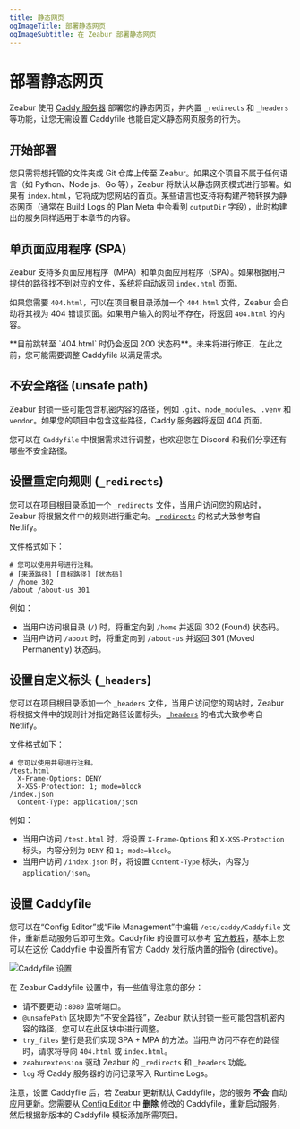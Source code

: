 ```yaml
---
title: 静态网页
ogImageTitle: 部署静态网页
ogImageSubtitle: 在 Zeabur 部署静态网页
---
```



# 部署静态网页

Zeabur 使用 [Caddy 服务器](https://caddyserver.com/) 部署您的静态网页，并内置 `_redirects` 和 `_headers` 等功能，让您无需设置 Caddyfile 也能自定义静态网页服务的行为。

## 开始部署

您只需将想托管的文件夹或 Git 仓库上传至 Zeabur。如果这个项目不属于任何语言（如 Python、Node.js、Go 等），Zeabur 将默认以静态网页模式进行部署。如果有 `index.html`，它将成为您网站的首页。某些语言也支持将构建产物转换为静态网页（通常在 Build Logs 的 Plan Meta 中会看到 `outputDir` 字段），此时构建出的服务同样适用于本章节的内容。

## 单页面应用程序 (SPA)

Zeabur 支持多页面应用程序（MPA）和单页面应用程序（SPA）。如果根据用户提供的路径找不到对应的文件，系统将自动返回 `index.html` 页面。

如果您需要 `404.html`，可以在项目根目录添加一个 `404.html` 文件，Zeabur 会自动将其视为 404 错误页面。如果用户输入的网址不存在，将返回 `404.html` 的内容。

<Callout type="warning">
**目前跳转至 `404.html` 时仍会返回 200 状态码**。未来将进行修正，在此之前，您可能需要调整 Caddyfile 以满足需求。
</Callout>

## 不安全路径 (unsafe path)

Zeabur 封锁一些可能包含机密内容的路径，例如 `.git`、`node_modules`、`.venv` 和 `vendor`。如果您的项目中包含这些路径，Caddy 服务器将返回 404 页面。

您可以在 `Caddyfile` 中根据需求进行调整，也欢迎您在 Discord 和我们分享还有哪些不安全路径。

## 设置重定向规则 (`_redirects`)

您可以在项目根目录添加一个 `_redirects` 文件，当用户访问您的网站时，Zeabur 将根据文件中的规则进行重定向。[`_redirects`](https://docs.netlify.com/routing/redirects/#syntax-for-the-redirects-file) 的格式大致参考自 Netlify。

文件格式如下：

```plaintext filename="_redirects"
# 您可以使用井号进行注释。
# [来源路径] [目标路径] [状态码]
/ /home 302
/about /about-us 301
```

例如：

- 当用户访问根目录 (`/`) 时，将重定向到 `/home` 并返回 302 (Found) 状态码。
- 当用户访问 `/about` 时，将重定向到 `/about-us` 并返回 301 (Moved Permanently) 状态码。

## 设置自定义标头 (`_headers`)

您可以在项目根目录添加一个 `_headers` 文件，当用户访问您的网站时，Zeabur 将根据文件中的规则针对指定路径设置标头。[`_headers`](https://docs.netlify.com/routing/headers/) 的格式大致参考自 Netlify。

文件格式如下：

```plaintext filename="_headers"
# 您可以使用井号进行注释。
/test.html
  X-Frame-Options: DENY
  X-XSS-Protection: 1; mode=block
/index.json
  Content-Type: application/json
```

例如：

- 当用户访问 `/test.html` 时，将设置 `X-Frame-Options` 和 `X-XSS-Protection` 标头，内容分别为 `DENY` 和 `1; mode=block`。
- 当用户访问 `/index.json` 时，将设置 `Content-Type` 标头，内容为 `application/json`。

## 设置 Caddyfile

您可以在“Config Editor”或“File Management”中编辑 `/etc/caddy/Caddyfile` 文件，重新启动服务后即可生效。Caddyfile 的设置可以参考 [官方教程](https://caddyserver.com/docs/caddyfile-tutorial)，基本上您可以在这份 Caddyfile 中设置所有官方 Caddy 发行版内置的指令 (directive)。

![Caddyfile 设置](/guides/static/caddyfile-configuration.webp)

在 Zeabur Caddyfile 设置中，有一些值得注意的部分：

- 请不要更动 `:8080` 监听端口。
- `@unsafePath` 区块即为“不安全路径”，Zeabur 默认封锁一些可能包含机密内容的路径，您可以在此区块中进行调整。
- `try_files` 整行是我们实现 SPA + MPA 的方法。当用户访问不存在的路径时，请求将导向 `404.html` 或 `index.html`。
- `zeaburextension` 驱动 Zeabur 的 `_redirects` 和 `_headers` 功能。
- `log` 将 Caddy 服务器的访问记录写入 Runtime Logs。

注意，设置 Caddyfile 后，若 Zeabur 更新默认 Caddyfile，您的服务 **不会** 自动应用更新。您需要从 [Config Editor](/data-management/config-edit) 中 **删除** 修改的 Caddyfile，重新启动服务，然后根据新版本的 Caddyfile 模板添加所需项目。
